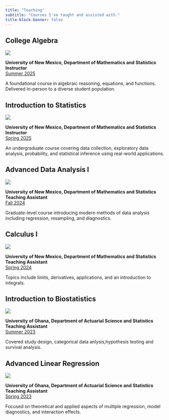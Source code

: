 ```yaml
---
title: "Teaching"
subtitle: "Courses I've taught and assisted with."
title-block-banner: false
---
```


## College Algebra

::: {.grid}

::: {.g-col-12 .g-col-md-2}
![](files/images/algebra.jpg)
:::

::: {.g-col-12 .g-col-md-10}
**University of New Mexico, Department of Mathematics and Statistics**  
**Instructor**  
[Summer 2025](#)

A foundational course in algebraic reasoning, equations, and functions. Delivered in-person to a diverse student population.
:::

:::


## Introduction to Statistics

::: {.grid}

::: {.g-col-12 .g-col-md-2}
![](files/images/stat.jpg)
:::

::: {.g-col-12 .g-col-md-10}
**University of New Mexico, Department of Mathematics and Statistics**  
**Instructor**  
[Spring 2025](#)

An undergraduate course covering data collection, exploratory data analysis, probability, and statistical inference using real-world applications.
:::

:::


## Advanced Data Analysis I

::: {.grid}

::: {.g-col-12 .g-col-md-2}
![](files/images/ada1.jpg)
:::

::: {.g-col-12 .g-col-md-10}
**University of New Mexico, Department of Mathematics and Statistics**  
**Teaching Assistant**  
[Fall 2024](#)

Graduate-level course introducing modern methods of data analysis including regression, resampling, and diagnostics.
:::

:::


## Calculus I

::: {.grid}

::: {.g-col-12 .g-col-md-2}
![](files/images/calc.jpg)
:::

::: {.g-col-12 .g-col-md-10}
**University of New Mexico, Department of Mathematics and Statistics**  
**Teaching Assistant**  
[Spring 2024](#)

Topics include limits, derivatives, applications, and an introduction to integrals.
:::

:::


## Introduction to Biostatistics

::: {.grid}

::: {.g-col-12 .g-col-md-2}
![](files/images/biostat.jpg)
:::

::: {.g-col-12 .g-col-md-10}
**University of Ghana, Department of Actuarial Science and Statistics**  
**Teaching Assistant**  
[Summer 2023](#)

Covered study design, categorical data anlysis,hypothesis testing and survival analysis.
:::

:::


## Advanced Linear Regression

::: {.grid}

::: {.g-col-12 .g-col-md-2}
![](files/images/regression.jpg)
:::

::: {.g-col-12 .g-col-md-10}
**University of Ghana, Department of Actuarial Science and Statistics**  
**Teaching Assistant**  
[Spring 2023](#)

Focused on theoretical and applied aspects of multiple regression, model diagnostics, and interaction effects.
:::

:::

